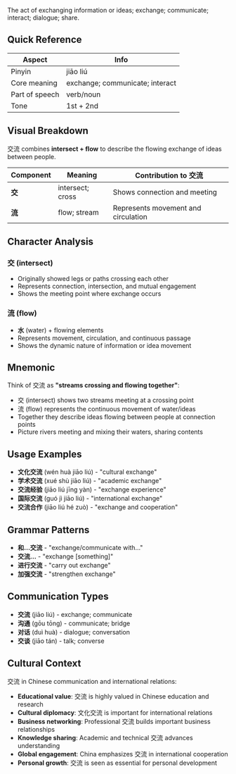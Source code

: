 The act of exchanging information or ideas; exchange; communicate; interact; dialogue; share.

## Quick Reference

| Aspect         | Info                            |
| -------------- | ------------------------------- |
| Pinyin         | jiāo liú                        |
| Core meaning   | exchange; communicate; interact |
| Part of speech | verb/noun                       |
| Tone           | 1st + 2nd                       |

## Visual Breakdown

交流 combines **intersect + flow** to describe the flowing exchange of ideas between people.

| Component | Meaning          | Contribution to 交流                |
| --------- | ---------------- | ----------------------------------- |
| **交**    | intersect; cross | Shows connection and meeting        |
| **流**    | flow; stream     | Represents movement and circulation |

## Character Analysis

### 交 (intersect)

- Originally showed legs or paths crossing each other
- Represents connection, intersection, and mutual engagement
- Shows the meeting point where exchange occurs

### 流 (flow)

- **水** (water) + flowing elements
- Represents movement, circulation, and continuous passage
- Shows the dynamic nature of information or idea movement

## Mnemonic

Think of 交流 as **"streams crossing and flowing together"**:

- 交 (intersect) shows two streams meeting at a crossing point
- 流 (flow) represents the continuous movement of water/ideas
- Together they describe ideas flowing between people at connection points
- Picture rivers meeting and mixing their waters, sharing contents

## Usage Examples

- **文化交流** (wén huà jiāo liú) - "cultural exchange"
- **学术交流** (xué shù jiāo liú) - "academic exchange"
- **交流经验** (jiāo liú jīng yàn) - "exchange experience"
- **国际交流** (guó jì jiāo liú) - "international exchange"
- **交流合作** (jiāo liú hé zuò) - "exchange and cooperation"

## Grammar Patterns

- **和...交流** - "exchange/communicate with..."
- **交流...** - "exchange [something]"
- **进行交流** - "carry out exchange"
- **加强交流** - "strengthen exchange"

## Communication Types

- **交流** (jiāo liú) - exchange; communicate
- **沟通** (gōu tōng) - communicate; bridge
- **对话** (duì huà) - dialogue; conversation
- **交谈** (jiāo tán) - talk; converse

## Cultural Context

交流 in Chinese communication and international relations:

- **Educational value**: 交流 is highly valued in Chinese education and research
- **Cultural diplomacy**: 文化交流 is important for international relations
- **Business networking**: Professional 交流 builds important business relationships
- **Knowledge sharing**: Academic and technical 交流 advances understanding
- **Global engagement**: China emphasizes 交流 in international cooperation
- **Personal growth**: 交流 is seen as essential for personal development
